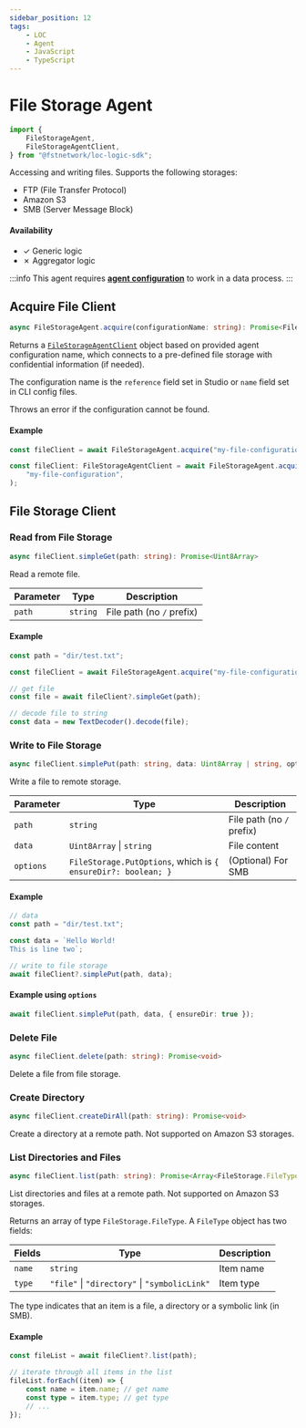 ```yaml
---
sidebar_position: 12
tags:
    - LOC
    - Agent
    - JavaScript
    - TypeScript
---
```


# File Storage Agent

```typescript
import {
    FileStorageAgent,
    FileStorageAgentClient,
} from "@fstnetwork/loc-logic-sdk";
```

Accessing and writing files. Supports the following storages:

-   FTP (File Transfer Protocol)
-   Amazon S3
-   SMB (Server Message Block)


#### Availability

-   ✓ Generic logic
-   ✗ Aggregator logic

:::info
This agent requires [**agent configuration**](/legacy/0.10/studio-guide/agent-configuration) to work in a data process.
:::

## Acquire File Client

```typescript
async FileStorageAgent.acquire(configurationName: string): Promise<FileStorageAgentClient>
```

Returns a [`FileStorageAgentClient`](#file-storage-client) object based on provided agent configuration name, which connects to a pre-defined file storage with confidential information (if needed).

The configuration name is the `reference` field set in Studio or `name` field set in CLI config files.

Throws an error if the configuration cannot be found.

#### Example

<Tabs>
  <TabItem value="aquire-js" label="JavaScript" default>

```javascript showLineNumbers
const fileClient = await FileStorageAgent.acquire("my-file-configuration");
```

  </TabItem>
  <TabItem value="aquire-ts" label="TypeScript">

```typescript showLineNumbers
const fileClient: FileStorageAgentClient = await FileStorageAgent.acquire(
    "my-file-configuration",
);
```

  </TabItem>
</Tabs>

## File Storage Client

### Read from File Storage

```typescript
async fileClient.simpleGet(path: string): Promise<Uint8Array>
```

Read a remote file.

| Parameter | Type     | Description               |
| --------- | -------- | ------------------------- |
| `path`    | `string` | File path (no `/` prefix) |

#### Example

```typescript showLineNumbers
const path = "dir/test.txt";

const fileClient = await FileStorageAgent.acquire("my-file-configuration");

// get file
const file = await fileClient?.simpleGet(path);

// decode file to string
const data = new TextDecoder().decode(file);
```

### Write to File Storage

```typescript
async fileClient.simplePut(path: string, data: Uint8Array | string, options?: FileStorage.PutOptions): Promise<number>
```

Write a file to remote storage.

| Parameter | Type                                                          | Description               |
| --------- | ------------------------------------------------------------- | ------------------------- |
| `path`    | `string`                                                      | File path (no `/` prefix) |
| `data`    | `Uint8Array` &#124; `string`                                  | File content              |
| `options` | `FileStorage.PutOptions`, which is `{ ensureDir?: boolean; }` | (Optional) For SMB        |

#### Example

```typescript showLineNumbers
// data
const path = "dir/test.txt";

const data = `Hello World!
This is line two`;

// write to file storage
await fileClient?.simplePut(path, data);
```

#### Example using `options`

```typescript showLineNumbers
await fileClient.simplePut(path, data, { ensureDir: true });
```

### Delete File

```typescript
async fileClient.delete(path: string): Promise<void>
```

Delete a file from file storage.

### Create Directory

```typescript
async fileClient.createDirAll(path: string): Promise<void>
```

Create a directory at a remote path. Not supported on Amazon S3 storages.

### List Directories and Files

```typescript
async fileClient.list(path: string): Promise<Array<FileStorage.FileType>>
```

List directories and files at a remote path. Not supported on Amazon S3 storages.

Returns an array of type `FileStorage.FileType`. A `FileType` object has two fields:

| Fields | Type                                                  | Description |
| ------ | ----------------------------------------------------- | ----------- |
| `name` | `string`                                              | Item name   |
| `type` | `"file"` &#124; `"directory"` &#124; `"symbolicLink"` | Item type   |

The type indicates that an item is a file, a directory or a symbolic link (in SMB).

#### Example

```typescript showLineNumbers
const fileList = await fileClient?.list(path);

// iterate through all items in the list
fileList.forEach((item) => {
    const name = item.name; // get name
    const type = item.type; // get type
    // ...
});
```
